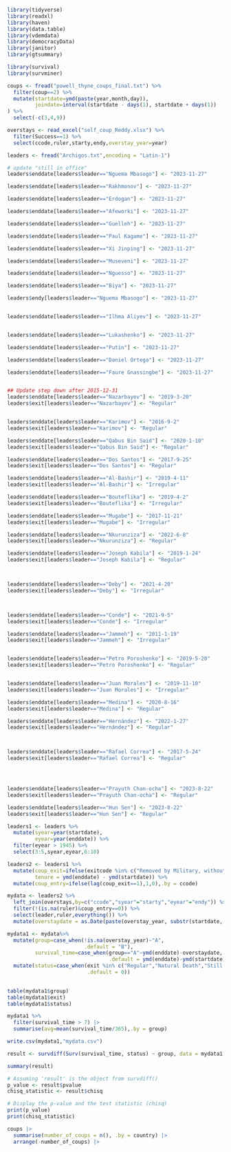 ```r
library(tidyverse)
library(readxl)
library(haven)
library(data.table)
library(vdemdata)
library(democracyData)
library(janitor)
library(gtsummary)

library(survival)
library(survminer)
```

```r
coups <- fread("powell_thyne_coups_final.txt") %>% 
  filter(coup==2) %>% 
  mutate(startdate=ymd(paste(year,month,day)),
         joindate=interval(startdate - days(1), startdate + days(1))
) %>% 
  select(-c(3,4,9))

overstays <- read_excel("self_coup_Reddy.xlsx") %>% 
  filter(Success==1) %>% 
  select(ccode,ruler,starty,endy,overstay_year=year) 
```
```r
leaders <- fread("Archigos.txt",encoding = "Latin-1") 

# update "still in office"
leaders$enddate[leaders$leader=="Nguema Mbasogo"] <- "2023-11-27"

leaders$enddate[leaders$leader=="Rakhmonov"] <- "2023-11-27"

leaders$enddate[leaders$leader=="Erdogan"] <- "2023-11-27"

leaders$enddate[leaders$leader=="Afeworki"] <- "2023-11-27"

leaders$enddate[leaders$leader=="Guelleh"] <- "2023-11-27"

leaders$enddate[leaders$leader=="Paul Kagame"] <- "2023-11-27"

leaders$enddate[leaders$leader=="Xi Jinping"] <- "2023-11-27"

leaders$enddate[leaders$leader=="Museveni"] <- "2023-11-27"

leaders$enddate[leaders$leader=="Nguesso"] <- "2023-11-27"

leaders$enddate[leaders$leader=="Biya"] <- "2023-11-27"

leaders$endy[leaders$leader=="Nguema Mbasogo"] <- "2023-11-27"


leaders$enddate[leaders$leader=="Ilhma Aliyev"] <- "2023-11-27"


leaders$enddate[leaders$leader=="Lukashenko"] <- "2023-11-27"

leaders$enddate[leaders$leader=="Putin"] <- "2023-11-27"

leaders$enddate[leaders$leader=="Daniel Ortega"] <- "2023-11-27"

leaders$enddate[leaders$leader=="Faure Gnassingbe"] <- "2023-11-27"


## Update step down after 2015-12-31
leaders$enddate[leaders$leader=="Nazarbayev"] <- "2019-3-20"
leaders$exit[leaders$leader=="Nazarbayev"] <- "Regular"


leaders$enddate[leaders$leader=="Karimov"] <- "2016-9-2"
leaders$exit[leaders$leader=="Karimov"] <- "Regular"

leaders$enddate[leaders$leader=="Qabus Bin Said"] <- "2020-1-10"
leaders$exit[leaders$leader=="Qabus Bin Said"] <- "Regular"

leaders$enddate[leaders$leader=="Dos Santos"] <- "2017-9-25"
leaders$exit[leaders$leader=="Dos Santos"] <- "Regular"

leaders$enddate[leaders$leader=="Al-Bashir"] <- "2019-4-11"
leaders$exit[leaders$leader=="Al-Bashir"] <- "Irregular"

leaders$enddate[leaders$leader=="Bouteflika"] <- "2019-4-2"
leaders$exit[leaders$leader=="Bouteflika"] <- "Irregular"

leaders$enddate[leaders$leader=="Mugabe"] <- "2017-11-21"
leaders$exit[leaders$leader=="Mugabe"] <- "Irregular"

leaders$enddate[leaders$leader=="Nkurunziza"] <- "2022-6-8"
leaders$exit[leaders$leader=="Nkurunziza"] <- "Regular"

leaders$enddate[leaders$leader=="Joseph Kabila"] <- "2019-1-24"
leaders$exit[leaders$leader=="Joseph Kabila"] <- "Regular"



leaders$enddate[leaders$leader=="Deby"] <- "2021-4-20"
leaders$exit[leaders$leader=="Deby"] <- "Irregular"



leaders$enddate[leaders$leader=="Conde"] <- "2021-9-5"
leaders$exit[leaders$leader=="Conde"] <- "Irregular"

leaders$enddate[leaders$leader=="Jammeh"] <- "2011-1-19"
leaders$exit[leaders$leader=="Jammeh"] <- "Irregular"


leaders$enddate[leaders$leader=="Petro Poroshenko"] <- "2019-5-20"
leaders$exit[leaders$leader=="Petro Poroshenko"] <- "Regular"


leaders$enddate[leaders$leader=="Juan Morales"] <- "2019-11-10"
leaders$exit[leaders$leader=="Juan Morales"] <- "Irregular"

leaders$enddate[leaders$leader=="Medina"] <- "2020-8-16"
leaders$exit[leaders$leader=="Medina"] <- "Regular"

leaders$enddate[leaders$leader=="Hernández"] <- "2022-1-27"
leaders$exit[leaders$leader=="Hernández"] <- "Regular"



leaders$enddate[leaders$leader=="Rafael Correa"] <- "2017-5-24"
leaders$exit[leaders$leader=="Rafael Correa"] <- "Regular"




leaders$enddate[leaders$leader=="Prayuth Chan-ocha"] <- "2023-8-22"
leaders$exit[leaders$leader=="Prayuth Chan-ocha"] <- "Regular"

leaders$enddate[leaders$leader=="Hun Sen"] <- "2023-8-22"
leaders$exit[leaders$leader=="Hun Sen"] <- "Regular"

leaders1 <- leaders %>%
  mutate(syear=year(startdate),
         eyear=year(enddate)) %>% 
  filter(eyear > 1945) %>% 
  select(3:5,syear,eyear,6:10)

leaders2 <- leaders1 %>% 
  mutate(coup_exit=ifelse(exitcode %in% c("Removed by Military, without Foreign Support","Removed by Other Government Actors, without Foreign Support"),1,0),
         tenure = ymd(enddate) - ymd(startdate)) %>% 
  mutate(coup_entry=ifelse(lag(coup_exit==1),1,0),.by = ccode)
```



```r
mydata <- leaders2 %>% 
  left_join(overstays,by=c("ccode","syear"="starty","eyear"="endy")) %>% 
  filter(!(is.na(ruler)&coup_entry==0)) %>% 
  select(leader,ruler,everything()) %>%
  mutate(overstaydate = as.Date(paste(overstay_year, substr(startdate, 6, 10), sep = "-"))) 
```


```r
mydata1 <- mydata%>% 
  mutate(group=case_when(!is.na(overstay_year)~"A",
                         .default = "B"),
         survival_time=case_when(group=="A"~ymd(enddate)-overstaydate,
                                 .default = ymd(enddate)-ymd(startdate))) %>% 
  mutate(status=case_when(exit %in% c("Regular","Natural Death","Still in Office","Retired Due to Ill Health")~1,
                          .default = 0))
  

table(mydata1$group)
table(mydata1$exit)
table(mydata1$status)
```
```r
mydata1 %>% 
  filter(survival_time > 7) |> 
  summarise(avg=mean(survival_time/365),.by = group)
```
```r
write.csv(mydata1,"mydata.csv")
```


```r

result <- survdiff(Surv(survival_time, status) ~ group, data = mydata1)

summary(result)
```
```r
# Assuming 'result' is the object from survdiff()
p_value <- result$pvalue
chisq_statistic <- result$chisq

# Display the p-value and the test statistic (chisq)
print(p_value)
print(chisq_statistic)


```
```r
coups |> 
  summarise(number_of_coups = n(), .by = country) |> 
  arrange(-number_of_coups) |> 
  
```



